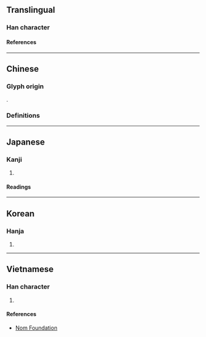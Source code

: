 {{also|旗}}
{{character info/new}}
==Translingual==

===Han character===
{{Han char|rn=70|rad=方|as=06|sn=10|four=08221|canj=YSOHL|ids=⿸⿰方𠂉斤}}

====References====
{{Han ref|kx=0482.150|dkj=13638|dj=0844.080|hdz=32178.010|uh=65C2}}

----

==Chinese==
{{zh-forms|s=旗}}

===Glyph origin===
{{Han etym}}
{{Han compound|㫃|斤|c1=s|c2=p|ls=psc}}.

===Definitions===
{{zh-see|旗|v}}

----

==Japanese==

===Kanji===
{{ja-kanji|grade=|rs=方06}}

# {{defn|lang=ja|sort=方06}}

====Readings====
{{ja-readings
|on=き, げ
|kun=はた
}}

----

==Korean==

===Hanja===
{{ko-hanja|기}}

# {{defn|lang=ko|sort=方06}}

----

==Vietnamese==

===Han character===
{{vi-readings|rs=方06|reading=[[cờ]], [[kì]]}}

# {{defn|lang=vi|sort=方06}}

====References====
* [http://nomfoundation.org/common/nom_details.php?codepoint=65c2 Nom Foundation]